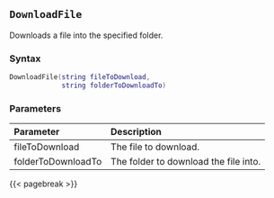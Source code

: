 ## `DownloadFile`

Downloads a file into the specified folder.

### Syntax {-}

``` .lua
DownloadFile(string fileToDownload,
             string folderToDownloadTo)
```

### Parameters {-}

**Parameter** | **Description**
| :-- | :-- |
fileToDownload | The file to download.
folderToDownloadTo | The folder to download the file into.

{{< pagebreak >}}


